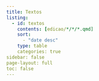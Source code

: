 ```yaml
---
title: Textos
listing:
  - id: textos
    contents: [edicao/*/*/*.qmd]
    sort: 
      - "date desc"
    type: table
    categories: true
sidebar: false
page-layout: full
toc: false
---
```


:::{#textos}
:::

